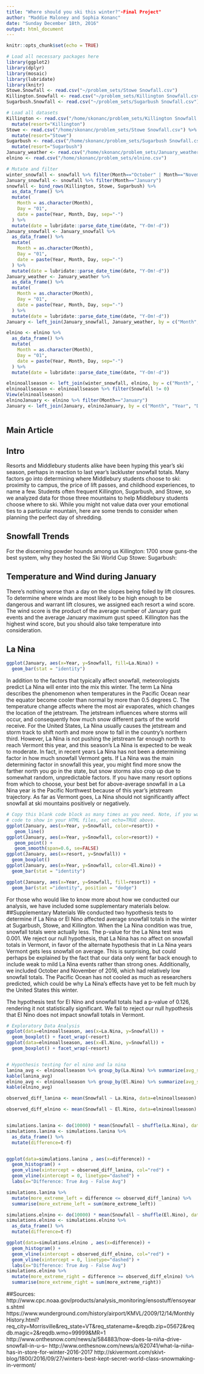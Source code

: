```yaml
---
title: "Where should you ski this winter?"-Final Project"
author: "Maddie Maloney and Sophia Konanc"
date: "Sunday December 18th, 2016"
output: html_document
---
```


```r
knitr::opts_chunk$set(echo = TRUE)

# Load all necessary packages here
library(ggplot2)
library(dplyr)
library(mosaic)
library(lubridate)
library(knitr)
Stowe.Snowfall <- read.csv("~/problem_sets/Stowe Snowfall.csv")
Killington.Snowfall <- read.csv("~/problem_sets/Killington Snowfall.csv")
Sugarbush.Snowfall <- read.csv("~/problem_sets/Sugarbush Snowfall.csv")

# Load all datasets
Killington <- read.csv("/home/skonanc/problem_sets/Killington Snowfall.csv") %>% 
  mutate(resort="Killington")
Stowe <- read.csv("/home/skonanc/problem_sets/Stowe Snowfall.csv") %>% 
  mutate(resort="Stowe")
Sugarbush <- read.csv("/home/skonanc/problem_sets/Sugarbush Snowfall.csv") %>% 
  mutate(resort="Sugarbush")
January_weather <- read.csv("/home/skonanc/problem_sets/January_weather.csv")
elnino <- read.csv("/home/skonanc/problem_sets/elnino.csv")

# Mutate and filter
winter_snowfall <- snowfall %>% filter(Month=="October" | Month=="November" | Month=="December" | Month=="January" | Month=="February" | Month=="March" | Month=="April")
January_snowfall <- snowfall %>% filter(Month=="January")
snowfall <- bind_rows(Killington, Stowe, Sugarbush) %>% 
  as_data_frame() %>% 
  mutate(
    Month = as.character(Month), 
    Day = "01",
    date = paste(Year, Month, Day, sep="-")
  ) %>% 
  mutate(date = lubridate::parse_date_time(date, "Y-Om!-d"))
January_snowfall <- January_snowfall %>% 
  as_data_frame() %>% 
  mutate(
    Month = as.character(Month), 
    Day = "01",
    date = paste(Year, Month, Day, sep="-")
  ) %>% 
  mutate(date = lubridate::parse_date_time(date, "Y-Om!-d"))
January_weather <- January_weather %>% 
  as_data_frame() %>% 
  mutate(
    Month = as.character(Month), 
    Day = "01",
    date = paste(Year, Month, Day, sep="-")
  ) %>% 
  mutate(date = lubridate::parse_date_time(date, "Y-Om!-d"))
January <- left_join(January_snowfall, January_weather, by = c("Month", "Year", "resort", "Day", "date"))

elnino <- elnino %>% 
  as_data_frame() %>% 
  mutate(
    Month = as.character(Month), 
    Day = "01",
    date = paste(Year, Month, Day, sep="-")
  ) %>% 
  mutate(date = lubridate::parse_date_time(date, "Y-Om!-d"))

elninoallseason <- left_join(winter_snowfall, elnino, by = c("Month", "Year", "Day", "date"))
elninoallseason <- elninoallseason %>% filter(Snowfall != 0)
View(elninoallseason)
elninoJanuary <- elnino %>% filter(Month=="January")
January <- left_join(January, elninoJanuary, by = c("Month", "Year", "Day", "date"))



```





## Main Article

## Intro

Resorts and Middlebury students alike have been hyping this year's ski season, perhaps in reaction to last year's lackluster snowfall totals. Many factors go into determining where Middlebury students choose to ski: proximity to campus, the price of lift passes, and childhood experiences, to name a few. Students often frequent Killington, Sugarbush, and Stowe, so we analyzed data for those three mountains to help Middlebury students choose where to ski. While you might not value data over your emotional ties to a particular mountain, here are some trends to consider when planning the perfect day of shredding.

## Snowfall Trends
For the discerning powder hounds among us
Killington: 1700 snow guns-the best system, why they hosted the Ski World Cup
Stowe: 
Sugarbush:

## Temperature and Wind during January
There's nothing worse than a day on the slopes being foiled by lift closures. To determine where winds are most likely to be high enough to be dangerous and warrant lift closures, we assigned each resort a wind score. The wind score is the product of the average number of January gust events and the average January maximum gust speed. Killington has the highest wind score, but you should also take temperature into consideration. 

## La Nina
```r
ggplot(January, aes(x=Year, y=Snowfall, fill=La.Nina)) +
  geom_bar(stat = "identity")
```

In addition to the factors that typically affect snowfall, meteorologists predict La Nina will enter into the mix this winter. The term La Nina describes the phenomenon when temperatures in the Pacific Ocean near the equator become cooler than normal by more than 0.5 degrees C. The temperature change affects where the most air evaporates, which changes the location of the jetstream. The jetstream influences where storms will occur, and consequently how much snow different parts of the world receive. For the United States, La Nina usually causes the jetstream and storm track to shift north and more snow to fall in the country's northern third. However, La Nina is not pushing the jetstream far enough north to reach Vermont this year, and this season's La Nina is expected to be weak to moderate. In fact, in recent years La Nina has not been a determining factor in how much snowfall Vermont gets.  If La Nina was the main determining factor in snowfall this year, you might find more snow the farther north you go in the state, but snow storms also crop up due to somewhat random, unpredictable factors. If you have many resort options from which to choose, your best bet for above-average snowfall in a La Nina year is the Pacific Northwest because of this year's jetstream trajectory. As far as Vermont goes, La Nina should not significantly affect snowfall at ski mountains positively or negatively. 


```r
# Copy this blank code block as many times as you need. Note, if you want to
# code to show in your HTML files, set echo=TRUE above.
ggplot(January, aes(x=Year, y=Snowfall, color=resort)) +
   geom_line()
ggplot(January, aes(x=Year, y=Snowfall, color=resort)) +
   geom_point() +
   geom_smooth(span=0.6, se=FALSE)
ggplot(January, aes(x=resort, y=Snowfall)) +
  geom_boxplot()
ggplot(January, aes(x=Year, y=Snowfall, color=El.Nino)) +
  geom_bar(stat = "identity")

ggplot(January, aes(x=Year, y=Snowfall, fill=resort)) +
  geom_bar(stat ="identity", position = "dodge")


```




For those who would like to know more about how we conducted our analysis, we have included some supplementary materials below.
##Supplementary Materials
We conducted two hypothesis tests to determine if La Nina or El Nino affected average snowfall totals in the winter at Sugarbush, Stowe, and Killington. When the La Nina condition was true, snowfall totals were actually less. The p-value for the La Nina test was 0.001. We reject our null hypothesis, that La Nina has no affect on snowfall totals in Vermont, in favor of the alternate hypothesis that in La Nina years Vermont gets less snowfall on average. This is surprising, but could perhaps be explained by the fact that our data only went far back enough to include weak to mild La Nina events rather than strong ones. Additionally, we included October and November of 2016, which had relatively low snowfall totals. The Pacific Ocean has not cooled as much as researchers predicted, which could be why La Nina's effects have yet to be felt much by the United States this winter.     

The hypothesis test for El Nino and snowfall totals had a p-value of 0.126, rendering it not statistically significant. We fail to reject our null hypothesis that El Nino does not impact snowfall totals in Vermont.
```r

# Exploratory Data Analysis
ggplot(data=elninoallseason, aes(x=La.Nina, y=Snowfall)) +
  geom_boxplot() + facet_wrap(~resort)
ggplot(data=elninoallseason, aes(x=El.Nino, y=Snowfall)) +
  geom_boxplot() + facet_wrap(~resort)


# Hypothesis testing for el nino and la nina
lanina_avg <- elninoallseason %>% group_by(La.Nina) %>% summarize(avg_snowfall = mean(Snowfall))
kable(lanina_avg)
elnino_avg <- elninoallseason %>% group_by(El.Nino) %>% summarize(avg_snowfall = mean(Snowfall))
kable(elnino_avg)

observed_diff_lanina <- mean(Snowfall ~ La.Nina, data=elninoallseason) %>% diff()

observed_diff_elnino <- mean(Snowfall ~ El.Nino, data=elninoallseason) %>% diff()


simulations.lanina <- do(10000) * mean(Snowfall ~ shuffle(La.Nina), data=elninoallseason)
simulations.lanina <- simulations.lanina %>%
  as_data_frame() %>% 
  mutate(difference=t-f)


ggplot(data=simulations.lanina , aes(x=difference)) +
  geom_histogram() +
  geom_vline(xintercept = observed_diff_lanina, col="red") +
  geom_vline(xintercept = 0, linetype="dashed") +
  labs(x="Difference: True Avg - False Avg")

simulations.lanina %>%
  mutate(more_extreme_left = difference <= observed_diff_lanina) %>% 
  summarise(more_extreme_left = sum(more_extreme_left))

simulations.elnino <- do(10000) * mean(Snowfall ~ shuffle(El.Nino), data=elninoallseason)
simulations.elnino <- simulations.elnino %>%
  as_data_frame() %>% 
  mutate(difference=t-f)

ggplot(data=simulations.elnino , aes(x=difference)) +
  geom_histogram() +
  geom_vline(xintercept = observed_diff_elnino, col="red") +
  geom_vline(xintercept = 0, linetype="dashed") +
  labs(x="Difference: True Avg - False Avg")
simulations.elnino %>%
  mutate(more_extreme_right = difference >= observed_diff_elnino) %>% 
  summarise(more_extreme_right = sum(more_extreme_right))

```
##Sources: 
http://www.cpc.noaa.gov/products/analysis_monitoring/ensostuff/ensoyears.shtml
https://www.wunderground.com/history/airport/KMVL/2009/12/14/MonthlyHistory.html?req_city=Morrisville&req_state=VT&req_statename=&reqdb.zip=05672&reqdb.magic=2&reqdb.wmo=99999&MR=1
http://www.onthesnow.com/news/a/584883/how-does-la-niña-drive-snowfall-in-u-s--
http://www.onthesnow.com/news/a/620741/what-la-niña-has-in-store-for-winter-2016-2017
http://skivermont.com/skivt-blog/1800/2016/09/27/winters-best-kept-secret-world-class-snowmaking-in-vermont/
```r


```



